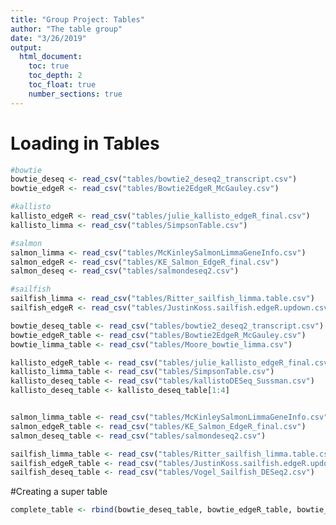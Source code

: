 ```yaml
---
title: "Group Project: Tables"
author: "The table group"
date: "3/26/2019"
output:
  html_document:
    toc: true
    toc_depth: 2
    toc_float: true
    number_sections: true
---
```


# Loading in Tables
```r

#bowtie
bowtie_deseq <- read_csv("tables/bowtie2_deseq2_transcript.csv") 
bowtie_edgeR <- read_csv("tables/Bowtie2EdgeR_McGauley.csv")

#kallisto
kallisto_edgeR <- read_csv("tables/julie_kallisto_edgeR_final.csv")
kallisto_limma <- read_csv("tables/SimpsonTable.csv")

#salmon
salmon_limma <- read_csv("tables/McKinleySalmonLimmaGeneInfo.csv")
salmon_edgeR <- read_csv("tables/KE_Salmon_EdgeR_final.csv")
salmon_deseq <- read_csv("tables/salmondeseq2.csv")

#sailfish
sailfish_limma <- read_csv("tables/Ritter_sailfish_limma.table.csv")
sailfish_edgeR <- read_csv("tables/JustinKoss.sailfish.edgeR.updown.csv")

bowtie_deseq_table <- read_csv("tables/bowtie2_deseq2_transcript.csv") 
bowtie_edgeR_table <- read_csv("tables/Bowtie2EdgeR_McGauley.csv")
bowtie_limma_table <- read_csv("tables/Moore_bowtie_limma.csv")

kallisto_edgeR_table <- read_csv("tables/julie_kallisto_edgeR_final.csv")
kallisto_limma_table <- read_csv("tables/SimpsonTable.csv")
kallisto_deseq_table <- read_csv("tables/kallistoDESeq_Sussman.csv")
kallisto_deseq_table <- kallisto_deseq_table[1:4]


salmon_limma_table <- read_csv("tables/McKinleySalmonLimmaGeneInfo.csv")
salmon_edgeR_table <- read_csv("tables/KE_Salmon_EdgeR_final.csv")
salmon_deseq_table <- read_csv("tables/salmondeseq2.csv")

sailfish_limma_table <- read_csv("tables/Ritter_sailfish_limma.table.csv")
sailfish_edgeR_table <- read_csv("tables/JustinKoss.sailfish.edgeR.updown.csv")
sailfish_deseq_table <- read_csv("tables/Vogel_Sailfish_DESeq2.csv")


```

#Creating a super table
```r
complete_table <- rbind(bowtie_deseq_table, bowtie_edgeR_table, bowtie_limma_table, kallisto_edgeR_table, kallisto_limma_table, kallisto_deseq_table, salmon_limma_table, salmon_edgeR_table, salmon_deseq_table, sailfish_limma_table, sailfish_edgeR_table, sailfish_deseq_table)
```

